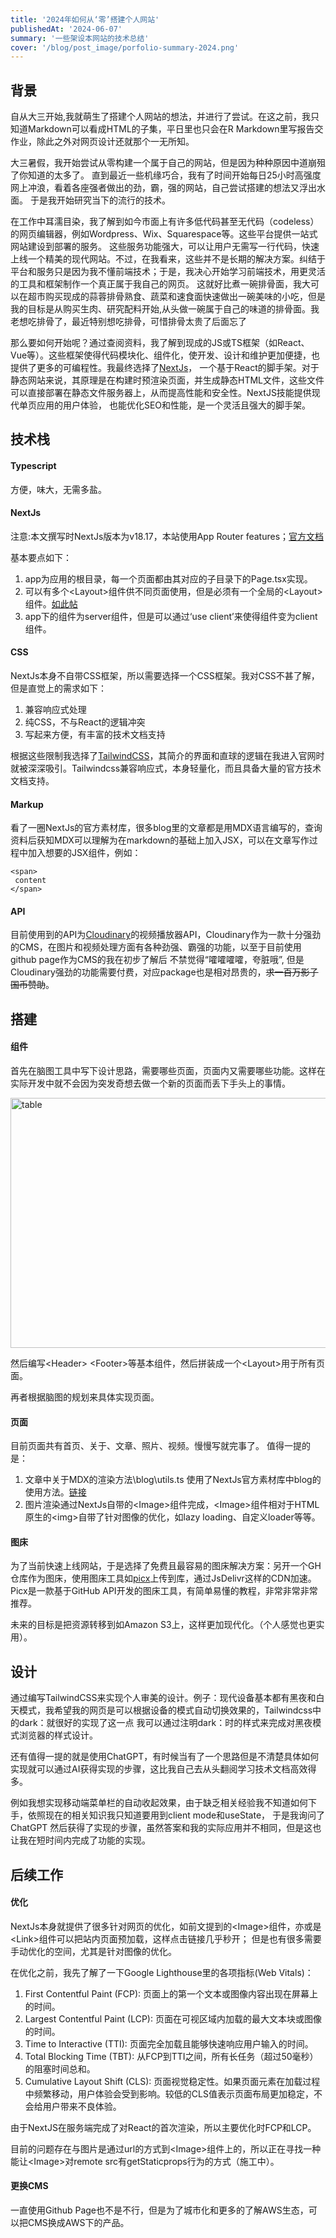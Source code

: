 ```yaml
---
title: '2024年如何从‘零’搭建个人网站'
publishedAt: '2024-06-07'
summary: '一些架设本网站的技术总结'
cover: '/blog/post_image/porfolio-summary-2024.png'
---
```

## 背景
自从大三开始,我就萌生了搭建个人网站的想法，并进行了尝试。在这之前，我只知道Markdown可以看成HTML的子集，平日里也只会在R Markdown里写报告交作业，除此之外对网页设计还就那个一无所知。

大三暑假，我开始尝试从零构建一个属于自己的网站，<span className="relative group"><span className="bg-black text-black group-hover:text-white transition-colors duration-300">但是因为种种原因中道崩殂了</span><span className="absolute top-0 transform translate-x-20 -translate-y-10 left-0 bg-yellow-300 text-black hidden group-hover:block pointer-events-none z-10">你知道的太多了</span></span>。
直到最近一些机缘巧合，我有了时间开始每日25小时高强度网上冲浪，看着各座强者做出的劲，霸，强的网站，自己尝试搭建的想法又浮出水面。
于是我开始研究当下的流行的技术。

在工作中耳濡目染，我了解到如今市面上有许多低代码甚至无代码（codeless）的网页编辑器，例如Wordpress、Wix、Squarespace等。这些平台提供一站式网站建设到部署的服务。
这些服务功能强大，可以让用户无需写一行代码，快速上线一个精美的现代网站。不过，在我看来，这些并不是长期的解决方案。纠结于平台和服务只是因为我不懂前端技术；于是，我决心开始学习前端技术，用更灵活的工具和框架制作一个真正属于我自己的网页。
这就好比煮一碗排骨面，我大可以在超市购买现成的蒜蓉排骨熟食、蔬菜和速食面快速做出一碗美味的小吃，但是我的目标是从购买生肉、研究配料开始,从头做一碗属于自己的味道的排骨面。<span className="relative group"><span className="bg-black text-black group-hover:text-white transition-colors duration-300">我老想吃排骨了，最近特别想吃排骨，可惜排骨太贵了</span><span className="absolute top-0 transform translate-x-10 -translate-y-10 left-0 bg-yellow-300 text-black hidden group-hover:block pointer-events-none z-10">后面忘了</span></span>

那么要如何开始呢？通过查阅资料，我了解到现成的JS或TS框架（如React、Vue等）。这些框架使得代码模块化、组件化，使开发、设计和维护更加便捷，也提供了更多的可编程性。我最终选择了<span className="font-bold text-emerald-500 dark:text-pink-500">[NextJs](https://nextjs.org/docs)</span>，
一个基于React的脚手架。对于静态网站来说，其原理是在构建时预渲染页面，并生成静态HTML文件，这些文件可以直接部署在静态文件服务器上，从而提高性能和安全性。NextJS技能提供现代单页应用的用户体验，
也能优化SEO和性能，是一个灵活且强大的脚手架。

## 技术栈
#### Typescript
方便，味大，无需多盐。
#### NextJs 
注意:本文撰写时NextJs版本为v18.17，本站使用App Router features；<span className="font-bold text-emerald-500 dark:text-pink-500">[官方文档](https://nextjs.org/docs/app/building-your-application/routing)</span>

基本要点如下：
1. app为应用的根目录，每一个页面都由其对应的子目录下的Page.tsx实现。
2. 可以有多个\<Layout\>组件供不同页面使用，但是必须有一个全局的\<Layout\>组件。<span className="font-bold text-emerald-500 dark:text-pink-500">[如此帖](https://stackoverflow.com/questions/75970151/is-there-a-way-to-prevent-a-root-layout-component-from-being-shown-in-some-neste)</span>
3. app下的组件为server组件，但是可以通过‘use client’来使得组件变为client组件。

#### CSS 
NextJs本身不自带CSS框架，所以需要选择一个CSS框架。我对CSS不甚了解，但是直觉上的需求如下：
1. 兼容响应式处理
2. 纯CSS，不与React的逻辑冲突
3. 写起来方便，有丰富的技术文档支持

根据这些限制我选择了<span className="font-bold text-emerald-500 dark:text-pink-500">[TailwindCSS](https://tailwindcss.com/)</span>，其简介的界面和直球的逻辑在我进入官网时就被深深吸引。Tailwindcss兼容响应式，本身轻量化，而且具备大量的官方技术文档支持。

#### Markup
看了一圈NextJs的官方素材库，很多blog里的文章都是用MDX语言编写的，查询资料后获知MDX可以理解为在markdown的基础上加入JSX，可以在文章写作过程中加入想要的JSX组件，例如：
```
<span>
 content
</span>
```
#### API
目前使用到的API为<span className="font-bold text-emerald-500 dark:text-pink-500">[Cloudinary](https://cloudinary.com/)</span>的视频播放器API，Cloudinary作为一款十分强劲的CMS，在图片和视频处理方面有各种劲强、霸强的功能，以至于目前使用github page作为CMS的我在初步了解后
不禁觉得“嚯嚯嚯嚯，夸脏哦”, 但是Cloudinary强劲的功能需要付费，对应package也是相对昂贵的，<del>求一百万影子国币赞助</del>。 

## 搭建
#### 组件
首先在脑图工具中写下设计思路，需要哪些页面，页面内又需要哪些功能。这样在实际开发中就不会因为突发奇想去做一个新的页面而丢下手头上的事情。
<div style={{ textAlign: 'center' }}>
    <img src="https://cdn.jsdelivr.net/gh/xya89/picx-images-hosting@master/posts/how_to_build_website_2024/brainstorm.1aouc8ljr5.webp" 
    alt="table" 
    height="400"
    width="600"
    style={{ display: 'block', margin: '0 auto' }} />
</div>

然后编写\<Header\> \<Footer\>等基本组件，然后拼装成一个\<Layout\>用于所有页面。

再者根据脑图的规划来具体实现页面。
#### 页面
目前页面共有首页、关于、文章、照片、视频。慢慢写就完事了。
值得一提的是：
1. 文章中关于MDX的渲染方法\blog\utils.ts 使用了NextJs官方素材库中blog的使用方法。<span className="font-bold text-emerald-500 dark:text-pink-500">[链接](https://github.com/vercel/examples/blob/main/solutions/blog/app/blog/utils.ts)</span>
2. 图片渲染通过NextJs自带的\<Image\>组件完成，\<Image\>组件相对于HTML原生的\<img\>自带了针对图像的优化，如lazy loading、自定义loader等等。
#### 图床
为了当前快速上线网站，于是选择了免费且最容易的图床解决方案：另开一个GH仓库作为图床，使用图床工具如<span className="font-bold text-emerald-500 dark:text-pink-500">[picx](https://github.com/XPoet/picx)</span>上传到库，通过JsDelivr这样的CDN加速。
Picx是一款基于GitHub API开发的图床工具，有简单易懂的教程，非常非常非常推荐。

未来的目标是把资源转移到如Amazon S3上，这样更加现代化。（个人感觉也更实用）。

## 设计
通过编写TailwindCSS来实现个人审美的设计。例子：现代设备基本都有黑夜和白天模式，我希望我的网页是可以根据设备的模式自动切换效果的，Tailwindcss中的dark：就很好的实现了这一点
我可以通过注明dark：时的样式来完成对黑夜模式浏览器的样式设计。

还有值得一提的就是使用ChatGPT，有时候当有了一个思路但是不清楚具体如何实现就可以通过AI获得实现的步骤，这比我自己去从头翻阅学习技术文档高效得多。

例如我想实现移动端菜单栏的自动收起效果，由于缺乏相关经验我不知道如何下手，依照现在的相关知识我只知道要用到client mode和useState，
于是我询问了ChatGPT 然后获得了实现的步骤，虽然答案和我的实际应用并不相同，但是这也让我在短时间内完成了功能的实现。

## 后续工作
#### 优化
NextJs本身就提供了很多针对网页的优化，如前文提到的\<Image\>组件，亦或是\<Link\>组件可以把站内页面预加载，这样点击链接几乎秒开；
但是也有很多需要手动优化的空间，尤其是针对图像的优化。

在优化之前，我先了解了一下Google Lighthouse里的各项指标(Web Vitals)：
1. First Contentful Paint (FCP): 页面上的第一个文本或图像内容出现在屏幕上的时间。
2. Largest Contentful Paint (LCP): 页面在可视区域内加载的最大文本块或图像的时间。
3. Time to Interactive (TTI): 页面完全加载且能够快速响应用户输入的时间。
4. Total Blocking Time (TBT): 从FCP到TTI之间，所有长任务（超过50毫秒）的阻塞时间总和。
5. Cumulative Layout Shift (CLS): 页面视觉稳定性。如果页面元素在加载过程中频繁移动，用户体验会受到影响。较低的CLS值表示页面布局更加稳定，不会给用户带来不良体验。

由于NextJS在服务端完成了对React的首次渲染，所以主要优化时FCP和LCP。

目前的问题存在与图片是通过url的方式到\<Image\>组件上的，所以正在寻找一种能让\<Image\>对remote src有getStaticprops行为的方式（施工中）。

#### 更换CMS
一直使用Github Page也不是不行，但是为了城市化和更多的了解AWS生态，可以把CMS换成AWS下的产品。